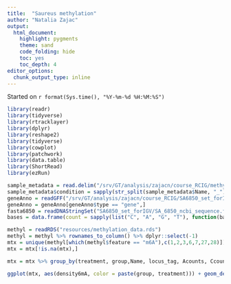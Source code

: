 ```yaml
---
title:  "Saureus methylation"
author: "Natalia Zajac"
output:
  html_document: 
    highlight: pygments
    theme: sand
    code_folding: hide
    toc: yes
    toc_depth: 4
editor_options: 
  chunk_output_type: inline
---
```


Started on `r format(Sys.time(), "%Y-%m-%d %H:%M:%S")`

```r
library(readr)
library(tidyverse)
library(rtracklayer)
library(dplyr)
library(reshape2)
library(tidyverse)
library(cowplot)
library(patchwork)
library(data.table)
library(ShortRead)
library(ezRun)

sample_metadata = read.delim("/srv/GT/analysis/zajacn/course_RCIG/methylation_sample_metadata.txt")
sample_metadata$condition = sapply(str_split(sample_metadata$Name, "_"), .subset, 2)
geneAnno = readGFF("/srv/GT/analysis/zajacn/course_RCIG/SA6850_set_forIGV/SA_6850_GCA_000462955.1_ASM46295v1_genomic.gff")
geneAnno = geneAnno[geneAnno$type == "gene",]
fasta6850 = readDNAStringSet("SA6850_set_forIGV/SA_6850_ncbi_sequence.fasta")
bases = data.frame(count = sapply(list("C", "A", "G", "T"), function(base) vcountPattern(base,fasta6850))) %>% rownames_to_column("Sequence")

methyl = readRDS("resources/methylation_data.rds")
methyl = methyl %>% rownames_to_column() %>% dplyr::select(-1)
mtx = unique(methyl[which(methyl$feature == "m6A"),c(1,2,3,6,7,27,28)])
mtx = mtx[!is.na(mtx),]

mtx = mtx %>% group_by(treatment, group,Name, locus_tag, Acounts, Ccounts) %>% summarise("count6mA" = n_distinct(start)) %>% mutate(density6mA = count6mA/Acounts)
```


```r

ggplot(mtx, aes(density6mA, color = paste(group, treatment))) + geom_density()

```
